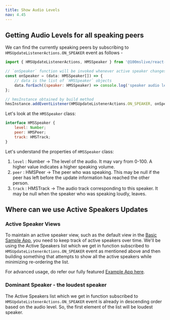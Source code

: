 ```yaml
---
title: Show Audio Levels
nav: 4.45
---
```


## Getting Audio Levels for all speaking peers

We can find the currently speaking peers by subscribing to `HMSUpdateListenerActions.ON_SPEAKER` event as follows -

```js
import { HMSUpdateListenerActions, HMSSpeaker } from '@100mslive/react-native-hms';

// `onSpeaker` function will be invoked whenever active speaker changes in room
const onSpeaker = (data: HMSSpeaker[]) => {
    // data is the list of `HMSSpeaker` objects
    data.forEach((speaker: HMSSpeaker) => console.log('speaker audio level: ', speaker.level));
};

// hmsInstance obtained by build method
hmsInstance.addEventListener(HMSUpdateListenerActions.ON_SPEAKER, onSpeaker);
```

Let's look at the `HMSSpeaker` class:

```js
interface HMSSpeaker {
    level: Number;
    peer: HMSPeer;
    track: HMSTrack;
}
```

Let's understand the properties of `HMSSpeaker` class:

1. `level` : Number -> The level of the audio. It may vary from 0-100. A higher value indicates a higher speaking volume.
2. `peer` : HMSPeer -> The peer who was speaking. This may be null if the peer has left before the update information has reached the other person.
3. `track` : HMSTrack -> The audio track corresponding to this speaker. It may be null when the speaker who was speaking loudly, leaves.

## Where can we use Active Speakers Updates

### Active Speaker Views

To maintain an active speaker view, such as the default view in the [Basic Sample App](https://github.com/100mslive/react-native-hms/tree/main/sample-apps/rn-quickstart-app), you need to keep track of active
speakers over time. We'll be using the Active Speakers list which we get in function subscribed to `HMSUpdateListenerActions.ON_SPEAKER` event as mentioned above and then building something that attempts to show all
the active speakers while minimizing re-ordering the list.

For advanced usage, do refer our fully featured [Example App here](https://github.com/100mslive/100ms-react-native/tree/main/packages/react-native-hms/example).

### Dominant Speaker - the loudest speaker

The Active Speakers list which we get in function subscribed to `HMSUpdateListenerActions.ON_SPEAKER` event is already in descending order based on the audio level. So, the first element of the list will be loudest speaker.
